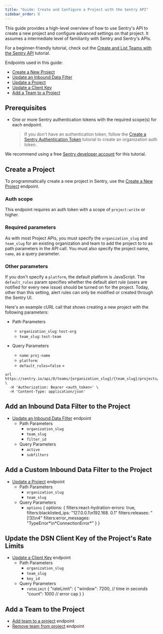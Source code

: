 ```yaml
---
title: "Guide: Create and Configure a Project with the Sentry API"
sidebar_order: 8
---
```


This guide provides a high-level overview of how to use Sentry's API to create a new project and configure advanced settings on that project. It assumes a intermediate level of familiarity with Sentry and Sentry's APIs.

For a beginner-friendly tutorial, check out the [Create and List Teams with the Sentry API](/api/guides/teams-tutorial/) tutorial.

Endpoints used in this guide:

- [Create a New Project](/api/projects/create-a-new-project/)
- [Update an Inbound Data Filter](/api/projects/update-an-inbound-data-filter/)
- [Update a Project](/api/projects/update-a-project/)
- [Update a Client Key](/api/projects/update-a-client-key/)
- [Add a Team to a Project](/api/projects/add-a-team-to-a-project/)

## Prerequisites

- One or more Sentry authentication tokens with the required scope(s) for each endpoint.

  > If you don't have an authentication token, follow the [Create a Sentry Authentication Token](/api/guides/create-auth-token) tutorial to create an organization auth token.

We recommend using a free [Sentry developer account](https://sentry.io/pricing/) for this tutorial.

## Create a Project

To programmatically create a new project in Sentry, use the [Create a New Project](/api/projects/create-a-new-project/) endpoint.

### Auth scope

This endpoint requires an auth token with a scope of `project:write` or higher.

### Required parameters

As with most Project APIs, you must specify the `organization_slug` and `team_slug` for an existing organization and team to add the project to to as path parameters in the API call. You must also specify the project name, `name`, as a query parameter.

### Other parameters

If you don't specify a `platform`, the default platform is JavaScript. The `default_rules` param specifies whether the default alert rule (users are notified for every new issue) should be turned on for the project. Today, other than this setting, alert rules can only be modified or created through the Sentry UI.

Here's an example cURL call that shows creating a new project with the following parameters:

- Path Parameters

  - `organization_slug`: `test-org`
  - `team_slug`: `test-team`

- Query Parameters
  - `name`: `proj-name`
  - `platform`:
  - `default_rules=false` =

```cURL
url https://sentry.io/api/0/teams/{organization_slug}/{team_slug}/projects/ \
  -H 'Authorization: Bearer <auth_token>' \
  -H 'Content-Type: application/json'
```

## Add an Inbound Data Filter to the Project

- [Update an Inbound Data Filter](https://docs.sentry.io/api/projects/update-an-inbound-data-filter/) endpoint
  - Path Parameters
    - `organization_slug`
    - `team_slug`
    - `filter_id`
  - Query Parameters
    - `active`
    - `subfilters`

## Add a Custom Inbound Data Filter to the Project

- [Update a Project](https://docs.sentry.io/api/projects/update-a-project/) endpoint
  - Path Parameters
    - `organization_slug`
    - `team_slug`
  - Query Parameters
    - `options`
      {
      options: {
      filters:react-hydration-errors: true,
      filters:blacklisted_ips: "127.0.0.1\n192.168. 0.1"
      filters:releases: "[!3]\n4"
      filters:error_messages: "TypeError*\n*ConnectionError\*"
      }
      }

## Update the DSN Client Key of the Project's Rate Limits

- [Update a Client Key](https://docs.sentry.io/api/projects/update-a-client-key/) endpoint
  - Path Parameters
    - `organization_slug`
    - `team_slug`
    - `key_id`
  - Query Parameters
    - `rateLimit`
      {
      "rateLimit": {
      "window": 7200, // time in seconds
      "count": 1000 // error cap
      }
      }

## Add a Team to the Project

- [Add team to a project](https://docs.sentry.io/api/projects/add-a-team-to-a-project/) endpoint
- [Remove team from project](https://docs.sentry.io/api/projects/delete-a-team-from-a-project/) endpoint
